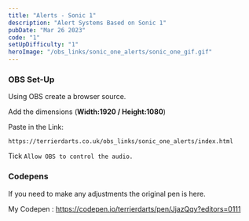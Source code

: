 ```yaml
---
title: "Alerts - Sonic 1"
description: "Alert Systems Based on Sonic 1"
pubDate: "Mar 26 2023"
code: "1"
setUpDifficulty: "1"
heroImage: "/obs_links/sonic_one_alerts/sonic_one_gif.gif"
---
```


### OBS Set-Up

Using OBS create a browser source.

Add the dimensions (**Width:1920 / Height:1080**)

Paste in the Link: 

```
https://terrierdarts.co.uk/obs_links/sonic_one_alerts/index.html
```
Tick `Allow OBS to control the audio.`

### Codepens

If you need to make any adjustments the original pen is here.

My Codepen : https://codepen.io/terrierdarts/pen/JjazQqy?editors=0111



